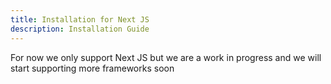 ```yaml
---
title: Installation for Next JS
description: Installation Guide
---
```


For now we only support Next JS but we are a work in progress and we will start supporting more frameworks soon
